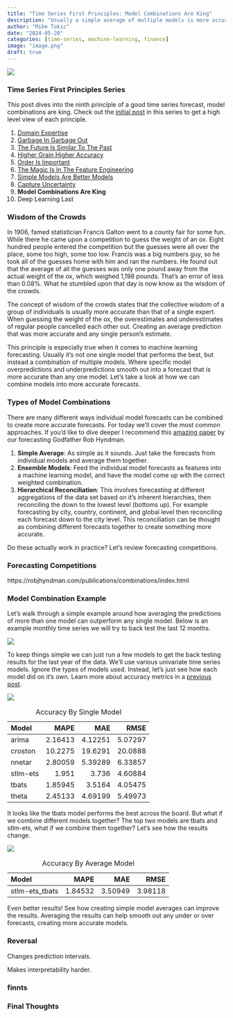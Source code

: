 ```yaml
---
title: "Time Series First Principles: Model Combinations Are King"
description: "Usually a simple average of multiple models is more accurate than just one model's prediction"
author: "Mike Tokic"
date: "2024-05-20"
categories: [time-series, machine-learning, finance]
image: "image.png"
draft: true
---
```


![](./image.png)

### Time Series First Principles Series

This post dives into the ninth principle of a good time series forecast, model combinations are king. Check out the [initial post](https://mftokic.github.io/posts/2024-03-26-time-series-first-principles-initial/) in this series to get a high level view of each principle. 

1. [Domain Expertise](https://mftokic.github.io/posts/2024-04-02-time-series-domain-expertise/)
2. [Garbage In Garbage Out](https://mftokic.github.io/posts/2024-04-08-time-series-garbage/)
3. [The Future Is Similar To The Past](https://mftokic.github.io/posts/2024-04-11-time-series-past-future/)
4. [Higher Grain Higher Accuracy](https://mftokic.github.io/posts/2024-04-18-time-series-grain/)
5. [Order Is Important](https://mftokic.github.io/posts/2024-04-23-time-series-order/)
6. [The Magic Is In The Feature Engineering](https://mftokic.github.io/posts/2024-05-01-time-series-features/)
7. [Simple Models Are Better Models](https://mftokic.github.io/posts/2024-05-03-time-series-simple-models/)
8. [Capture Uncertainty](https://mftokic.github.io/posts/2024-05-07-time-series-capture-uncertainty/)
9. **Model Combinations Are King**
10. Deep Learning Last

### Wisdom of the Crowds

In 1906, famed statistician Francis Galton went to a county fair for some fun. While there he came upon a competition to guess the weight of an ox. Eight hundred people entered the competition but the guesses were all over the place, some too high, some too low. Francis was a big numbers guy, so he took all of the guesses home with him and ran the numbers. He found out that the average of all the guesses was only one pound away from the actual weight of the ox, which weighed 1,198 pounds. That's an error of less than 0.08%.  What he stumbled upon that day is now know as the wisdom of the crowds. 

The concept of wisdom of the crowds states that the collective wisdom of a group of individuals is usually more accurate than that of a single expert. When guessing the weight of the ox, the overestimates and underestimates of regular people cancelled each other out. Creating an average prediction that was more accurate and any single person's estimate. 

This principle is especially true when it comes to machine learning forecasting. Usually it's not one single model that performs the best, but instead a combination of multiple models. Where specific model overpredictions and underpredictions smooth out into a forecast that is more accurate than any one model. Let's take a look at how we can combine models into more accurate forecasts. 

### Types of Model Combinations

There are many different ways individual model forecasts can be combined to create more accurate forecasts. For today we'll cover the most common approaches. If you'd like to dive deeper I recommend this [amazing paper](https://robjhyndman.com/publications/combinations/index.html) by our forecasting Godfather Rob Hyndman. 

1. **Simple Average**: As simple as it sounds. Just take the forecasts from individual models and average them together. 
2. **Ensemble Models**: Feed the individual model forecasts as features into a machine learning model, and have the model come up with the correct weighted combination. 
3. **Hierarchical Reconciliation**: This involves forecasting at different aggregations of the data set based on it's inherent hierarchies, then reconciling the down to the lowest level (bottoms up). For example forecasting by city, country, continent, and global level then reconciling each forecast down to the city level. This reconciliation can be thought as combining different forecasts together to create something more accurate.   

Do these actually work in practice? Let's review forecasting competitions. 

### Forecasting Competitions

https://robjhyndman.com/publications/combinations/index.html

### Model Combination Example

Let's walk through a simple example around how averaging the predictions of more than one model can outperform any single model. Below is an example monthly time series we will try to back test the last 12 months. 

![](./chart1.png)

To keep things simple we can just run a few models to get the back testing results for the last year of the data. We'll use various univariate time series models. Ignore the types of models used. Instead, let's just see how each model did on it's own. Learn more about accuracy metrics in a [previous post](https://mftokic.github.io/posts/2024-05-07-time-series-capture-uncertainty/). 

![](./chart2.png)

| Model    |     MAPE |      MAE |     RMSE |
|:---------|---------:|---------:|---------:|
| arima    |  2.16413 |  4.12251 |  5.07297 |
| croston  | 10.2275  | 19.6291  | 20.0888  |
| nnetar   |  2.80059 |  5.39289 |  6.33857 |
| stlm-ets |  1.951   |  3.736   |  4.60884 |
| tbats    |  1.85945 |  3.5164  |  4.05475 |
| theta    |  2.45133 |  4.69199 |  5.49973 |

: Accuracy By Single Model

It looks like the tbats model performs the best across the board. But what if we combine different models together? The top two models are tbats and stlm-ets, what if we combine them together? Let's see how the results change. 

![](./chart3.png)

| Model          |    MAPE |     MAE |    RMSE |
|:---------------|--------:|--------:|--------:|
| stlm-ets_tbats | 1.84532 | 3.50949 | 3.98118 |

: Accuracy By Average Model

Even better results! See how creating simple model averages can improve the results. Averaging the results can help smooth out any under or over forecasts, creating more accurate models. 

### Reversal 

Changes prediction intervals. 

Makes interpretability harder. 

### finnts

### Final Thoughts
